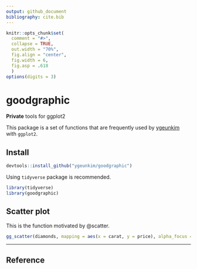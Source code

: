 ```yaml
---
output: github_document
bibliography: cite.bib
---
```


```r
knitr::opts_chunk$set(
  comment = "#>",
  collapse = TRUE,
  out.width = "70%",
  fig.align = "center",
  fig.width = 6,
  fig.asp = .618
  )
options(digits = 3)
```

# goodgraphic

**Private** tools for ggplot2

This package is a set of functions that are frequently used by [ygeunkim](https://github.com/ygeunkim) with `ggplot2`.

## Install

```r
devtools::install_github("ygeunkim/goodgraphic")
```

Using `tidyverse` package is recommended.

```r
library(tidyverse)
library(goodgraphic)
```


## Scatter plot

This is the function motivated by @scatter.

```r
gg_scatter(diamonds, mapping = aes(x = carat, y = price), alpha_focus = TRUE, size = 2, shape = 16)
```


***

## Reference

